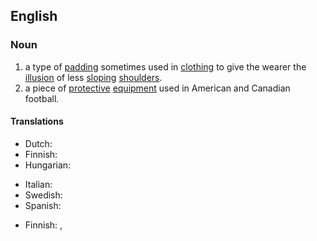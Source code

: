 ==English==
{{wikipedia|shoulder pads}}
{{wikipedia|Shoulder pads (fashion)}}

===Noun===
{{en-noun}}

# a type of [[padding]] sometimes used in [[clothing]] to give the wearer the [[illusion]] of less [[sloping]] [[shoulder]]s.
# a piece of [[protective]] [[equipment]] used in American and Canadian football.

====Translations====
{{trans-top|type of padding}}
* Dutch: {{t+|nl|schoudervulling|f}}
* Finnish: {{t|fi|olkatoppaus}}
* Hungarian: {{t|hu|válltömés}}
{{trans-mid}}
* Italian: {{t+|it|spallina|f}}
* Swedish: {{t|sv|axelvadd|c}}
* Spanish: {{t|es|hombrera|f}}
{{trans-bottom}}

{{trans-top|protective padding}}
* Finnish: {{t|fi|olkasuoja}}, {{t|fi|olkasuojain}}
{{trans-mid}}
{{trans-bottom}}